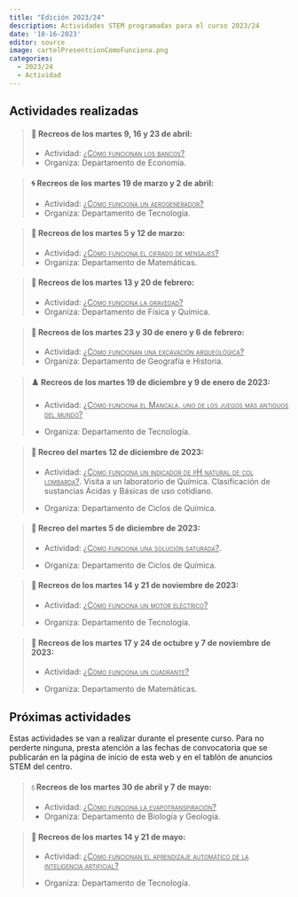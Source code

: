 ```yaml
---
title: "Edición 2023/24"
description: Actividades STEM programadas para el curso 2023/24
date: '10-16-2023'
editor: source
image: cartelPresentcionComoFunciona.png
categories: 
  - 2023/24
  - Actividad
---
```


## Actividades realizadas

> #### 💸 Recreos de los martes 9, 16 y 23 de abril:
>
> -   Actividad: [[¿Cómo funcionan los bancos?]{.underline}]{.smallcaps}
> -   Organiza: Departamento de Economía.

>#### 🌀 Recreos de los martes 19 de marzo y 2 de abril: 
>- Actividad: [[¿Cómo funciona un aerogenerador?]{.underline}]{.smallcaps}
> -   Organiza: Departamento de Tecnología.

> #### 📜 Recreos de los martes 5 y 12 de marzo:
>
> -   Actividad: [[¿Cómo funciona el cifrado de mensajes?]{.underline}]{.smallcaps}
> -   Organiza: Departamento de Matemáticas.

>#### 🚀 Recreos de los martes 13 y 20 de febrero:
> - Actividad: [[¿Cómo funciona la gravedad?]{.underline}]{.smallcaps}
> -   Organiza: Departamento de Física y Química.

> #### 🏺 Recreos de los martes 23 y 30 de enero y 6 de febrero:
>
> -   Actividad: [[¿Cómo funcionan una excavación arqueológica?]{.underline}]{.smallcaps}
> -   Organiza: Departamento de Geografía e Historia.

> #### ♟️ Recreos de los martes 19 de diciembre y 9 de enero de 2023:
>
> -    Actividad: [[¿Cómo funciona el Mancala, uno de los juegos más antiguos del mundo?]{.underline}]{.smallcaps}
>
> -   Organiza: Departamento de Tecnología.

> #### 🥼 Recreo del martes 12 de diciembre de 2023:
>
> -   Actividad: [[¿Como funciona un indicador de pH natural de col lombarda?]{.underline}]{.smallcaps}. Visita a un laboratorio de Química. Clasificación de sustancias Ácidas y Básicas de uso cotidiano.
>
> -   Organiza: Departamento de Ciclos de Química.

> #### 🥼 Recreo del martes 5 de diciembre de 2023:
>
> -   Actividad: [[¿Cómo funciona una solución saturada?]{.underline}]{.smallcaps}. 
>
> -   Organiza: Departamento de Ciclos de Química.

> #### 🧲 Recreos de los martes 14 y 21 de noviembre de 2023:
>
> -   Actividad: [[¿Cómo funciona un motor eléctrico?]{.underline}]{.smallcaps}
>
> -   Organiza: Departamento de Tecnología.

> #### 🔭 Recreos de los martes 17 y 24 de octubre y 7 de noviembre de 2023:
>
> -   Actividad: [[¿Cómo funciona un cuadrante?]{.underline}]{.smallcaps}
>
> -   Organiza: Departamento de Matemáticas.


## Próximas actividades

Estas actividades se van a realizar durante el presente curso. Para no perderte ninguna, presta atención a las fechas de convocatoria que se publicarán en la página de inicio de esta web y en el tablón de anuncios STEM del centro.


>#### 💧 Recreos de los martes 30 de abril y 7 de mayo:
> - Actividad: [[¿Cómo funciona la evapotranspiración?]{.underline}]{.smallcaps}
> -   Organiza: Departamento de Biología y Geología.

>#### 📱 Recreos de los martes 14 y 21 de mayo:
>- Actividad: [[¿Cómo funcionan el aprendizaje automático de la inteligencia  artificial?]{.underline}]{.smallcaps}
>
> -   Organiza: Departamento de Tecnología.

